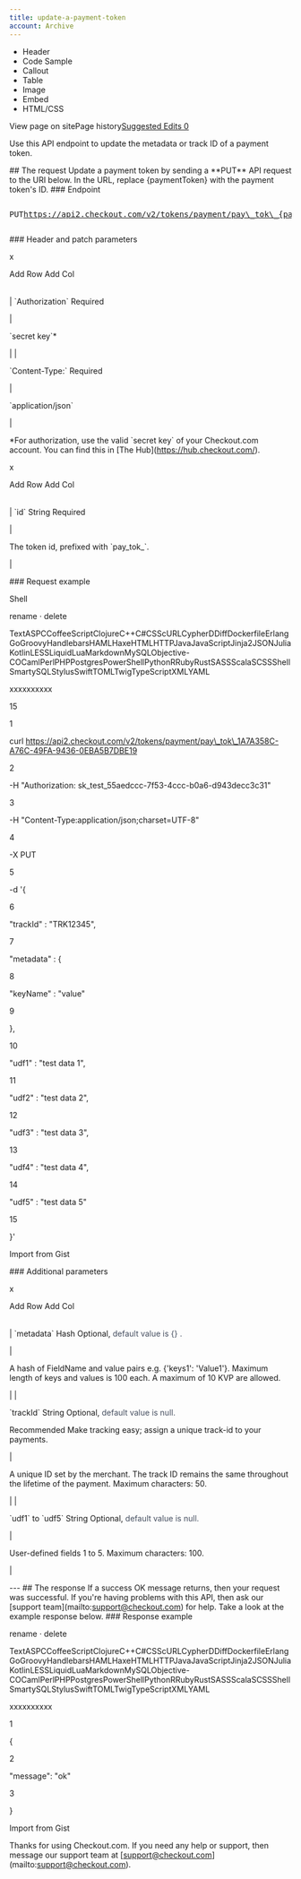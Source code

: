 ```yaml
---
title: update-a-payment-token
account: Archive
---
```


*   Header
*   Code Sample
*   Callout
*   Table
*   Image
*   Embed
*   HTML/CSS

View page on sitePage history[Suggested Edits 0](/project/checkoutdocs-legacy/v1.9/suggested)

Use this API endpoint to update the metadata or track ID of a payment token. 

\## The request Update a payment token by sending a \*\*PUT\*\* API request to the URI below. In the URL, replace {paymentToken} with the payment token's ID. ### Endpoint <pre class="api-header-long-url"><p class="api-header"><span class="put-tag">PUT</span>https://api2.checkout.com/v2/tokens/payment/pay\_tok\_{paymentToken}</p></pre> ### Header and patch parameters 

 x     

Add Row Add Col

|  |  |
| --- | --- |
| 
\`Authorization\` <span class="req-def">Required</span> 

 | 

\`secret key\`\* 

 |
| 

\`Content-Type:\` <span class="req-def">Required</span> 

 | 

\`application/json\` 

 |

\*For authorization, use the valid \`secret key\` of your Checkout.com account. You can find this in \[The Hub\](https://hub.checkout.com/). 

 x     

Add Row Add Col

|  |  |
| --- | --- |
| 
\`id\` <span class="field-type">String</span> <span class="req-def">Required</span> 

 | 

The token id, prefixed with \`pay\_tok\_\`. 

 |

\### Request example 

Shell

rename · delete

TextASPCCoffeeScriptClojureC++C#CSScURLCypherDDiffDockerfileErlangGoGroovyHandlebarsHAMLHaxeHTMLHTTPJavaJavaScriptJinja2JSONJuliaKotlinLESSLiquidLuaMarkdownMySQLObjective-COCamlPerlPHPPostgresPowerShellPythonRRubyRustSASSScalaSCSSShellSmartySQLStylusSwiftTOMLTwigTypeScriptXMLYAML

xxxxxxxxxx

15

1

curl https://api2.checkout.com/v2/tokens/payment/pay\_tok\_1A7A358C-A76C-49FA-9436-0EBA5B7DBE19

2

 \-H "Authorization: sk\_test\_55aedccc-7f53-4ccc-b0a6-d943decc3c31"

3

 \-H "Content-Type:application/json;charset=UTF-8"

4

 \-X PUT

5

 \-d '{

6

 "trackId" : "TRK12345",

7

 "metadata" : {

8

 "keyName" : "value"

9

 },

10

 "udf1" : "test data 1",

11

 "udf2" : "test data 2",

12

 "udf3" : "test data 3",

13

 "udf4" : "test data 4",

14

 "udf5" : "test data 5"

15

 }'

Import from Gist

\### Additional parameters 

 x     

Add Row Add Col

|  |  |
| --- | --- |
| 
\`metadata\` <span class="field-type">Hash</span> <span class="optional-def">Optional, <span style="color:#464f60; text-transform: lowercase">default value is {} .</span> 

 | 

A hash of FieldName and value pairs e.g. {'keys1': 'Value1'}. <span class="table-info">Maximum length of keys and values is 100 each. A maximum of 10 KVP are allowed.</span> 

 |
| 

\`trackId\` <span class="field-type">String</span> <span class="optional-def">Optional, <span style="color:#464f60; text-transform: lowercase">default value is null.</span> <div class="tooltip">Recommended <span class="tooltiptext">Make tracking easy; assign a unique track-id to your payments.</span> </div> 

 | 

A unique ID set by the merchant. The track ID remains the same throughout the lifetime of the payment. Maximum characters: 50. 

 |
| 

\`udf1\` to \`udf5\` <span class="field-type">String</span> <span class="optional-def">Optional, <span style="color:#464f60; text-transform: lowercase">default value is null.</span> 

 | 

User-defined fields 1 to 5. Maximum characters: 100. 

 |

\--- ## The response If a success OK message returns, then your request was successful. If you're having problems with this API, then ask our \[support team\](mailto:support@checkout.com) for help. Take a look at the example response below. ### Response example 

rename · delete

TextASPCCoffeeScriptClojureC++C#CSScURLCypherDDiffDockerfileErlangGoGroovyHandlebarsHAMLHaxeHTMLHTTPJavaJavaScriptJinja2JSONJuliaKotlinLESSLiquidLuaMarkdownMySQLObjective-COCamlPerlPHPPostgresPowerShellPythonRRubyRustSASSScalaSCSSShellSmartySQLStylusSwiftTOMLTwigTypeScriptXMLYAML

xxxxxxxxxx

1

{

2

 "message": "ok"

3

}

Import from Gist

Thanks for using Checkout.com. If you need any help or support, then message our support team at \[support@checkout.com\](mailto:support@checkout.com).